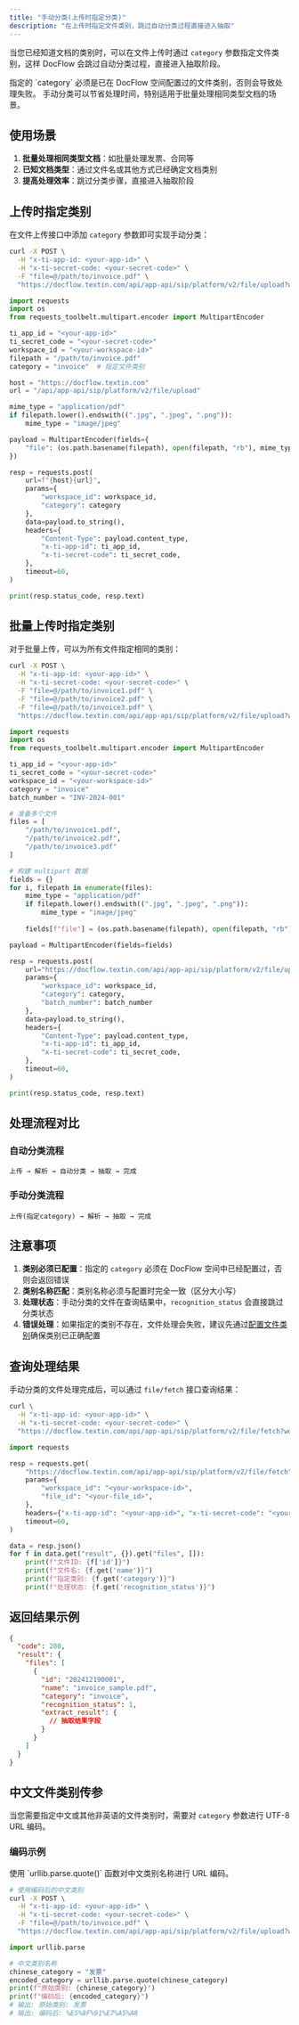 ```yaml
---
title: "手动分类(上传时指定分类)"
description: "在上传时指定文件类别，跳过自动分类过程直接进入抽取"
---
```


当您已经知道文档的类别时，可以在文件上传时通过 `category` 参数指定文件类别，这样 DocFlow 会跳过自动分类过程，直接进入抽取阶段。

<Tip>
指定的 `category` 必须是已在 DocFlow 空间配置过的文件类别，否则会导致处理失败。
</Tip>

<Tip>
手动分类可以节省处理时间，特别适用于批量处理相同类型文档的场景。
</Tip>

## 使用场景

1. **批量处理相同类型文档**：如批量处理发票、合同等
2. **已知文档类型**：通过文件名或其他方式已经确定文档类别
3. **提高处理效率**：跳过分类步骤，直接进入抽取阶段

## 上传时指定类别

在文件上传接口中添加 `category` 参数即可实现手动分类：

<CodeGroup>

```bash curl icon=terminal wrap
curl -X POST \
  -H "x-ti-app-id: <your-app-id>" \
  -H "x-ti-secret-code: <your-secret-code>" \
  -F "file=@/path/to/invoice.pdf" \
  "https://docflow.textin.com/api/app-api/sip/platform/v2/file/upload?workspace_id=<your-workspace-id>&category=invoice"
```

```python Python icon=python expandable lines
import requests
import os
from requests_toolbelt.multipart.encoder import MultipartEncoder

ti_app_id = "<your-app-id>"
ti_secret_code = "<your-secret-code>"
workspace_id = "<your-workspace-id>"
filepath = "/path/to/invoice.pdf"
category = "invoice"  # 指定文件类别

host = "https://docflow.textin.com"
url = "/api/app-api/sip/platform/v2/file/upload"

mime_type = "application/pdf"
if filepath.lower().endswith((".jpg", ".jpeg", ".png")):
    mime_type = "image/jpeg"

payload = MultipartEncoder(fields={
    "file": (os.path.basename(filepath), open(filepath, "rb"), mime_type)
})

resp = requests.post(
    url=f"{host}{url}",
    params={
        "workspace_id": workspace_id,
        "category": category
    },
    data=payload.to_string(),
    headers={
        "Content-Type": payload.content_type,
        "x-ti-app-id": ti_app_id,
        "x-ti-secret-code": ti_secret_code,
    },
    timeout=60,
)

print(resp.status_code, resp.text)
```

</CodeGroup>

## 批量上传时指定类别

对于批量上传，可以为所有文件指定相同的类别：

<CodeGroup>

```bash curl icon=terminal wrap
curl -X POST \
  -H "x-ti-app-id: <your-app-id>" \
  -H "x-ti-secret-code: <your-secret-code>" \
  -F "file=@/path/to/invoice1.pdf" \
  -F "file=@/path/to/invoice2.pdf" \
  -F "file=@/path/to/invoice3.pdf" \
  "https://docflow.textin.com/api/app-api/sip/platform/v2/file/upload?workspace_id=<your-workspace-id>&category=invoice&batch_number=INV-2024-001"
```

```python Python icon=python expandable lines
import requests
import os
from requests_toolbelt.multipart.encoder import MultipartEncoder

ti_app_id = "<your-app-id>"
ti_secret_code = "<your-secret-code>"
workspace_id = "<your-workspace-id>"
category = "invoice"
batch_number = "INV-2024-001"

# 准备多个文件
files = [
    "/path/to/invoice1.pdf",
    "/path/to/invoice2.pdf", 
    "/path/to/invoice3.pdf"
]

# 构建 multipart 数据
fields = {}
for i, filepath in enumerate(files):
    mime_type = "application/pdf"
    if filepath.lower().endswith((".jpg", ".jpeg", ".png")):
        mime_type = "image/jpeg"
    
    fields[f"file"] = (os.path.basename(filepath), open(filepath, "rb"), mime_type)

payload = MultipartEncoder(fields=fields)

resp = requests.post(
    url="https://docflow.textin.com/api/app-api/sip/platform/v2/file/upload",
    params={
        "workspace_id": workspace_id,
        "category": category,
        "batch_number": batch_number
    },
    data=payload.to_string(),
    headers={
        "Content-Type": payload.content_type,
        "x-ti-app-id": ti_app_id,
        "x-ti-secret-code": ti_secret_code,
    },
    timeout=60,
)

print(resp.status_code, resp.text)
```

</CodeGroup>

## 处理流程对比

### 自动分类流程
```
上传 → 解析 → 自动分类 → 抽取 → 完成
```

### 手动分类流程
```
上传(指定category) → 解析 → 抽取 → 完成
```

## 注意事项

1. **类别必须已配置**：指定的 `category` 必须在 DocFlow 空间中已经配置过，否则会返回错误
2. **类别名称匹配**：类别名称必须与配置时完全一致（区分大小写）
3. **处理状态**：手动分类的文件在查询结果中，`recognition_status` 会直接跳过分类状态
4. **错误处理**：如果指定的类别不存在，文件处理会失败，建议先通过[配置文件类别](../08-faq/setup_category)确保类别已正确配置

## 查询处理结果

手动分类的文件处理完成后，可以通过 `file/fetch` 接口查询结果：

<CodeGroup>

```bash curl icon=terminal wrap
curl \
  -H "x-ti-app-id: <your-app-id>" \
  -H "x-ti-secret-code: <your-secret-code>" \
  "https://docflow.textin.com/api/app-api/sip/platform/v2/file/fetch?workspace_id=<your-workspace-id>&file_id=<your-file-id>"
```

```python Python icon=python expandable lines
import requests

resp = requests.get(
    "https://docflow.textin.com/api/app-api/sip/platform/v2/file/fetch",
    params={
        "workspace_id": "<your-workspace-id>",
        "file_id": "<your-file_id>",
    },
    headers={"x-ti-app-id": "<your-app-id>", "x-ti-secret-code": "<your-secret-code>"},
    timeout=60,
)

data = resp.json()
for f in data.get("result", {}).get("files", []):
    print(f"文件ID: {f['id']}")
    print(f"文件名: {f.get('name')}")
    print(f"指定类别: {f.get('category')}")
    print(f"处理状态: {f.get('recognition_status')}")
```

</CodeGroup>

## 返回结果示例

```json expandable
{
  "code": 200,
  "result": {
    "files": [
      {
        "id": "202412190001",
        "name": "invoice_sample.pdf",
        "category": "invoice",
        "recognition_status": 1,
        "extract_result": {
          // 抽取结果字段
        }
      }
    ]
  }
}
```

## 中文文件类别传参

当您需要指定中文或其他非英语的文件类别时，需要对 `category` 参数进行 UTF-8 URL 编码。

### 编码示例

<Tip>
使用 `urllib.parse.quote()` 函数对中文类别名称进行 URL 编码。
</Tip>

<CodeGroup>

```bash curl icon=terminal wrap
# 使用编码后的中文类别
curl -X POST \
  -H "x-ti-app-id: <your-app-id>" \
  -H "x-ti-secret-code: <your-secret-code>" \
  -F "file=@/path/to/invoice.pdf" \
  "https://docflow.textin.com/api/app-api/sip/platform/v2/file/upload?workspace_id=<your-workspace-id>&category=%E5%8F%91%E7%A5%A8"
```

```python Python icon=python expandable lines
import urllib.parse

# 中文类别名称
chinese_category = "发票"
encoded_category = urllib.parse.quote(chinese_category)
print(f"原始类别: {chinese_category}")
print(f"编码后: {encoded_category}")
# 输出: 原始类别: 发票
# 输出: 编码后: %E5%8F%91%E7%A5%A8
```

</CodeGroup>